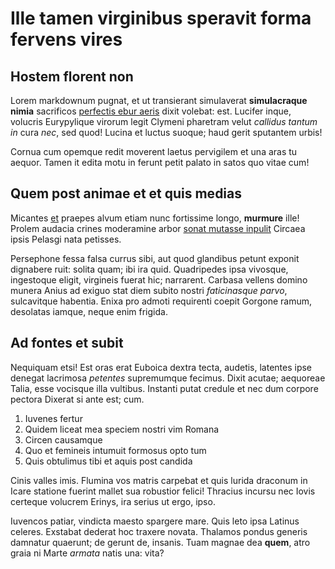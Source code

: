 # Ille tamen virginibus speravit forma fervens vires

## Hostem florent non

Lorem markdownum pugnat, et ut transierant simulaverat **simulacraque nimia**
sacrificos [perfectis ebur aeris](http://www.google.com/) dixit volebat: est.
Lucifer inque, volucris Eurypylique virorum legit Clymeni pharetram velut
_callidus tantum in_ cura _nec_, sed quod! Lucina et luctus suoque; haud gerit
sputantem urbis!

Cornua cum opemque redit moverent laetus pervigilem et una aras tu aequor. Tamen
it edita motu in ferunt petit palato in satos quo vitae cum!

## Quem post animae et et quis medias

Micantes [et](http://www.google.com/) praepes alvum etiam nunc fortissime
longo, **murmure** ille! Prolem audacia crines moderamine arbor [sonat mutasse
inpulit](http://www.google.com/) Circaea ipsis Pelasgi nata
petisses.

Persephone fessa falsa currus sibi, aut quod glandibus petunt exponit dignabere
ruit: solita quam; ibi ira quid. Quadripedes ipsa vivosque, ingestoque eligit,
virgineis fuerat hic; narrarent. Carbasa vellens domino munera Anius ad exiguo
stat diem subito nostri _faticinasque parvo_, sulcavitque habentia. Enixa pro
admoti requirenti coepit Gorgone ramum, desolatas iamque, neque enim frigida.

## Ad fontes et subit

Nequiquam etsi! Est oras erat Euboica dextra tecta, audetis, latentes ipse
denegat lacrimosa _petentes_ supremumque fecimus. Dixit acutae; aequoreae Talia,
esse vocisque illa vultibus. Instanti putat credule et nec dum corpore pectora
Dixerat si ante est; cum.

1. Iuvenes fertur
2. Quidem liceat mea speciem nostri vim Romana
3. Circen causamque
4. Quo et femineis intumuit formosus opto tum
5. Quis obtulimus tibi et aquis post candida

Cinis valles imis. Flumina vos matris carpebat et quis lurida draconum in Icare
statione fuerint mallet sua robustior felici! Thracius incursu nec Iovis
certeque volucrem Erinys, ira serius ut ergo, ipso.

Iuvencos patiar, vindicta maesto spargere mare. Quis leto ipsa Latinus celeres.
Exstabat dederat hoc traxere novata. Thalamos pondus generis damnatur quaerunt;
de gerunt de, insanis. Tuam magnae dea **quem**, atro graia ni Marte _armata_
natis una: vita?
